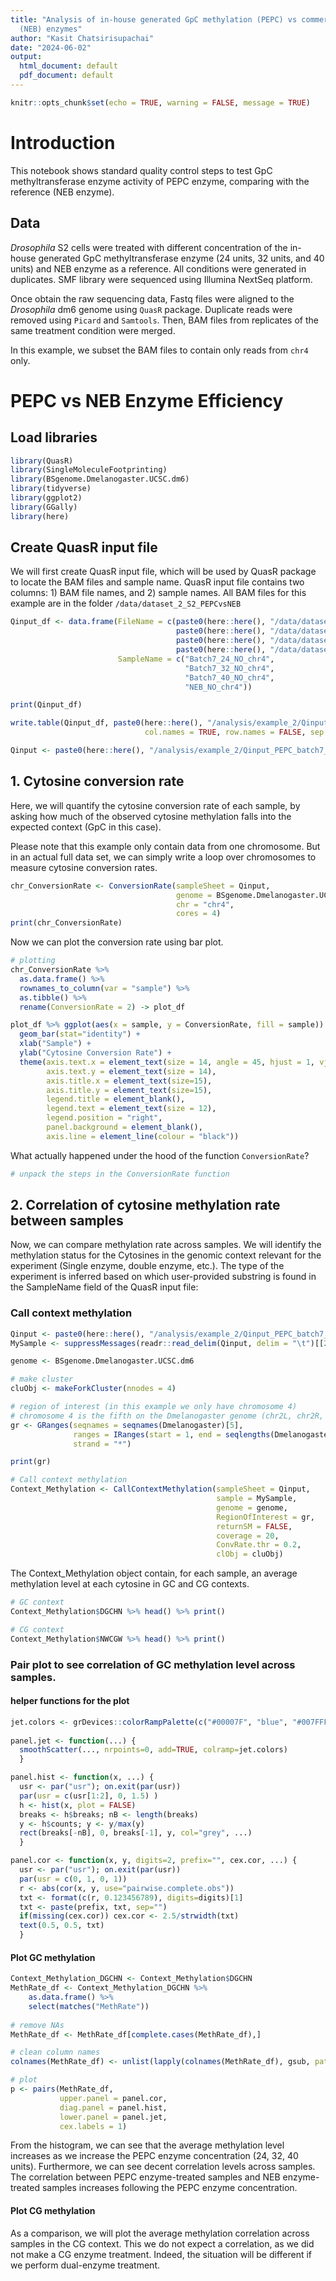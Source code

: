```yaml
---
title: "Analysis of in-house generated GpC methylation (PEPC) vs commercial
  (NEB) enzymes"
author: "Kasit Chatsirisupachai"
date: "2024-06-02"
output:
  html_document: default
  pdf_document: default
---
```


```r
knitr::opts_chunk$set(echo = TRUE, warning = FALSE, message = TRUE)
```

# Introduction

This notebook shows standard quality control steps to test GpC methyltransferase enzyme activity of PEPC enzyme, comparing with the reference (NEB enzyme).

## Data
_Drosophila_ S2 cells were treated with different concentration of the in-house generated GpC methyltransferase enzyme (24 units, 32 units, and 40 units) and NEB enzyme as a reference. All conditions were generated in duplicates. SMF library were sequenced using Illumina NextSeq platform. 

Once obtain the raw sequencing data, Fastq files were aligned to the _Drosophila_ dm6 genome using `QuasR` package. Duplicate reads were removed using `Picard` and `Samtools`. Then, BAM files from replicates of the same treatment condition were merged.

In this example, we subset the BAM files to contain only reads from `chr4` only.


# PEPC vs NEB Enzyme Efficiency

## Load libraries
```r
library(QuasR)
library(SingleMoleculeFootprinting)
library(BSgenome.Dmelanogaster.UCSC.dm6)
library(tidyverse)
library(ggplot2)
library(GGally)
library(here)
```

## Create QuasR input file
We will first create QuasR input file, which will be used by QuasR package to locate the BAM files and sample name.
QuasR input file contains two columns: 1) BAM file names, and 2) sample names.
All BAM files for this example are in the folder `/data/dataset_2_S2_PEPCvsNEB`
```r
Qinput_df <- data.frame(FileName = c(paste0(here::here(), "/data/dataset_2_S2_PEPCvsNEB/Batch7_24_NO_deDup_merged_chr4.bam"),
                                     paste0(here::here(), "/data/dataset_2_S2_PEPCvsNEB/Batch7_32_NO_deDup_merged_chr4.bam"),
                                     paste0(here::here(), "/data/dataset_2_S2_PEPCvsNEB/Batch7_40_NO_deDup_merged_chr4.bam"),
                                     paste0(here::here(), "/data/dataset_2_S2_PEPCvsNEB/NEB_NO_deDup_merged_chr4.bam")),
                        SampleName = c("Batch7_24_NO_chr4",
                                       "Batch7_32_NO_chr4",
                                       "Batch7_40_NO_chr4",
                                       "NEB_NO_chr4"))

print(Qinput_df)

write.table(Qinput_df, paste0(here::here(), "/analysis/example_2/Qinput_PEPC_batch7_chr4.txt"),
                              col.names = TRUE, row.names = FALSE, sep = "\t", quote = FALSE)

Qinput <- paste0(here::here(), "/analysis/example_2/Qinput_PEPC_batch7_chr4.txt")
```

## 1. Cytosine conversion rate
Here, we will quantify the cytosine conversion rate of each sample, by asking how much of the observed cytosine methylation falls into the expected context (GpC in this case).

Please note that this example only contain data from one chromosome. But in an actual full data set, we can simply write a loop over chromosomes to measure cytosine conversion rates.

```r
chr_ConversionRate <- ConversionRate(sampleSheet = Qinput,
                                     genome = BSgenome.Dmelanogaster.UCSC.dm6,
                                     chr = "chr4",
                                     cores = 4)
print(chr_ConversionRate)
```
Now we can plot the conversion rate using bar plot.
```r
# plotting
chr_ConversionRate %>% 
  as.data.frame() %>%
  rownames_to_column(var = "sample") %>%
  as.tibble() %>%
  rename(ConversionRate = 2) -> plot_df

plot_df %>% ggplot(aes(x = sample, y = ConversionRate, fill = sample)) +
  geom_bar(stat="identity") +
  xlab("Sample") +
  ylab("Cytosine Conversion Rate") +
  theme(axis.text.x = element_text(size = 14, angle = 45, hjust = 1, vjust = 1),
        axis.text.y = element_text(size = 14),
        axis.title.x = element_text(size=15),
        axis.title.y = element_text(size=15),
        legend.title = element_blank(),
        legend.text = element_text(size = 12),
        legend.position = "right",
        panel.background = element_blank(),
        axis.line = element_line(colour = "black"))

```

What actually happened under the hood of the function `ConversionRate`?

```r
# unpack the steps in the ConversionRate function

```


## 2. Correlation of cytosine methylation rate between samples
Now, we can compare methylation rate across samples. We will identify the methylation status for the Cytosines in the genomic context relevant for the experiment (Single enzyme, double enzyme, etc.). The type of the experiment is inferred based on which user-provided substring is found in the SampleName field of the QuasR input file: 

### Call context methylation
```r
Qinput <- paste0(here::here(), "/analysis/example_2/Qinput_PEPC_batch7_chr4.txt")
MySample <- suppressMessages(readr::read_delim(Qinput, delim = "\t")[[2]])

genome <- BSgenome.Dmelanogaster.UCSC.dm6

# make cluster
cluObj <- makeForkCluster(nnodes = 4)

# region of interest (in this example we only have chromosome 4)
# chromosome 4 is the fifth on the Dmelanogaster genome (chr2L, chr2R, chr3L, chr3R, chr4)
gr <- GRanges(seqnames = seqnames(Dmelanogaster)[5],
              ranges = IRanges(start = 1, end = seqlengths(Dmelanogaster)[5]),
              strand = "*")

print(gr)

# Call context methylation
Context_Methylation <- CallContextMethylation(sampleSheet = Qinput, 
                                              sample = MySample, 
                                              genome = genome, 
                                              RegionOfInterest = gr, 
                                              returnSM = FALSE,
                                              coverage = 20, 
                                              ConvRate.thr = 0.2,
                                              clObj = cluObj)
```

The Context_Methylation object contain, for each sample, an average methylation level at each cytosine in GC and CG contexts.
```r
# GC context
Context_Methylation$DGCHN %>% head() %>% print()

# CG context
Context_Methylation$NWCGW %>% head() %>% print()
```

### Pair plot to see correlation of GC methylation level across samples.

#### helper functions for the plot
```r
jet.colors <- grDevices::colorRampPalette(c("#00007F", "blue", "#007FFF", "cyan","#7FFF7F", "yellow", "#FF7F00", "red", "#7F0000"))
 
panel.jet <- function(...) {
  smoothScatter(..., nrpoints=0, add=TRUE, colramp=jet.colors) 
  }

panel.hist <- function(x, ...) {
  usr <- par("usr"); on.exit(par(usr))
  par(usr = c(usr[1:2], 0, 1.5) )
  h <- hist(x, plot = FALSE)
  breaks <- h$breaks; nB <- length(breaks)
  y <- h$counts; y <- y/max(y)
  rect(breaks[-nB], 0, breaks[-1], y, col="grey", ...)
  }

panel.cor <- function(x, y, digits=2, prefix="", cex.cor, ...) {
  usr <- par("usr"); on.exit(par(usr))
  par(usr = c(0, 1, 0, 1))
  r <- abs(cor(x, y, use="pairwise.complete.obs"))
  txt <- format(c(r, 0.123456789), digits=digits)[1]
  txt <- paste(prefix, txt, sep="")
  if(missing(cex.cor)) cex.cor <- 2.5/strwidth(txt)
  text(0.5, 0.5, txt)
  }

```


#### Plot GC methylation
```r
Context_Methylation_DGCHN <- Context_Methylation$DGCHN
MethRate_df <- Context_Methylation_DGCHN %>% 
    as.data.frame() %>% 
    select(matches("MethRate"))
  
# remove NAs
MethRate_df <- MethRate_df[complete.cases(MethRate_df),]

# clean column names
colnames(MethRate_df) <- unlist(lapply(colnames(MethRate_df), gsub, pattern = "_NO_chr4_MethRate", replacement = ""))

# plot
p <- pairs(MethRate_df, 
           upper.panel = panel.cor, 
           diag.panel = panel.hist, 
           lower.panel = panel.jet,
           cex.labels = 1)
```

From the histogram, we can see that the average methylation level increases as we increase the PEPC enzyme concentration (24, 32, 40 units). Furthermore, we can see decent correlation levels across samples. The correlation between PEPC enzyme-treated samples and NEB enzyme-treated samples increases following the PEPC enzyme concentration.


#### Plot CG methylation
As a comparison, we will plot the average methylation correlation across samples in the CG context. This we do not expect a correlation, as we did not make a CG enzyme treatment. Indeed, the situation will be different if we perform dual-enzyme treatment.
```r

```





